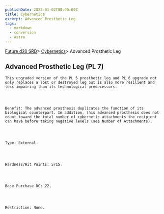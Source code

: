 ```yaml
---
publishDate: 2023-01-02T00:00:00Z
title: Cybernetics
excerpt: Advanced Prosthetic Leg
tags:
  - markdown
  - conversion
  - Astro
---
```







[Future d20 SRD](/#futureD20)> [Cybernetics](future-d20-srd-cybernetics-index)> Advanced Prosthetic Leg
    




## Advanced Prosthetic Leg (PL 7)
   



    This upgraded version of the PL 5 prosthetic leg and PL 6 upgrade not only replaces a lost or destroyed leg but is also more resilient and less impairing than its technological predecessors.
   



    Benefit: The advanced prosthesis duplicates the function of its biological counterpart. In addition, this advanced prosthesis does not count toward the total number of cybernetic attachments the recipient can have before taking negative levels (see Number of Attachments).
   



    Type: External.
   



    Hardness/Hit Points: 5/15.
   



    Base Purchase DC: 22.
   



    Restriction: None.
   





